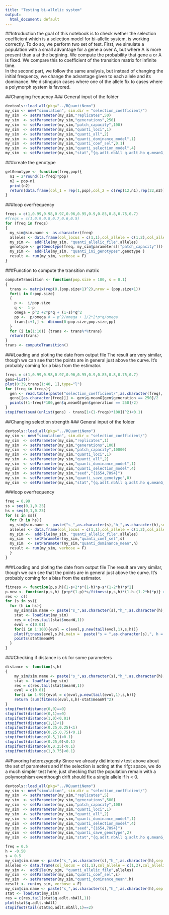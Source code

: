 ```yaml
---
title: "Testing bi-allelic system"
output:
  html_document: default
---
```



##Introduction
the goal of this notebook is to check wether the selection coefficient which is a selection model for bi-allelic system, is working correctly. To do so, we perform two set of test. First, we simulate a population with a small advantage for a gene a over A, but where A is more present than a at the begining. We compute the probability that gene a or A is fixed. We compare this to coefficient of the transition matrix for infinite time.   
In the second part, we follow the same analysis, but instead of changing the initial frequency, we change the advantage given to each allele and its dominance. We distinguish cases where one of the allele fix to cases where a polymorph system is favored. 

##Changing frequency
### General input of the folder
```r
devtools::load_all(pkg="../RQuantiNemo")
my_sim <- new("simulation", sim.dir = "selection_coefficient/")
my_sim  <- setParameter(my_sim,"replicates",50)
my_sim  <- setParameter(my_sim,"generations",250)
my_sim  <- setParameter(my_sim,"patch_capacity",100)
my_sim  <- setParameter(my_sim,"quanti_loci",1)
my_sim  <- setParameter(my_sim,"quanti_all",2)
my_sim  <- setParameter(my_sim,"quanti_dominance_model",1)
my_sim  <- setParameter(my_sim,"quanti_coef_sel",0.1)
my_sim  <- setParameter(my_sim,"quanti_selection_model",4)
my_sim  <- setParameter(my_sim,"stat","{q.adlt.nbAll q.adlt.ho q.meanG_p }")
```


###create the genotype
```r
getGenotype <- function(freq,pop){
  n1 = 2*round((1-freq)*pop)
  n2 = pop-n1
  print(n2)
  return(data.frame(col_1 = rep(1,pop),col_2 = c(rep(12,n1),rep(22,n2))))
}
```


###loop overfrequency
```r
freqs = c(1,0.99,0.98,0.97,0.96,0.95,0.9,0.85,0.8,0.75,0.7)
#freqs = c(1,0.9,0.8,0.7,0.6,0.5)
for (freq in freqs)
{
  my_sim@sim.name <- as.character(freq)
  alleles <- data.frame(col_locus = c(1,1),col_allele = c(1,2),col_allelic_value = c(0, 1), col_ini_freq = c(1-freq, freq))
  my_sim <-  addFile(my_sim, "quanti_allelic_file",alleles)
  genotype <- getGenotype(freq, my_sim@parameters[["patch_capacity"]])
  my_sim <-  addFile(my_sim, "quanti_ini_genotypes",genotype )
  result <- run(my_sim, verbose = F)
}
```


###Function to compute the transition matrix
```r
computeTransition <- function(pop.size = 100, s = 0.1)
{
  trans <- matrix(rep(0,(pop.size+1)^2),nrow = (pop.size+1))
  for(i in 0:pop.size)
  {
    p <-  i/pop.size
    q <-  1-p
    omega = p^2 +2*p*q + (1-s)*q^2
    pp <-  p/omega # = p^2/omega + 1/2*2*p*q/omega
    trans[i+1,] <- dbinom(0:pop.size,pop.size,pp)
  }
  for (i in(1:10)) {trans <- trans%*%trans}
  return(trans)
}
trans <- computeTransition()
```


###Loading and ploting the date from output file
The result are very similar, though we can see that the points are in general just above the curve. 
It's probably coming for a bias from the estimator. 
```r
freqs = c(1,0.99,0.98,0.97,0.96,0.95,0.9,0.85,0.8,0.75,0.7)
gens=list()
plot(0:39,trans[1:40, 1],type="l")
for (freq in freqs){
  gen <- read.table(paste("selection_coefficient/",as.character(freq), '/simulation_mean.txt',sep=""),header=T)
  gens[[as.character(freq)]] <- gen$q.meanG[gen$generation == 250]/2
  points((1-freq)*100,gen$q.meanG[gen$generation == 250]/2)
}
stopifnot(sum((unlist(gens) - trans[1+(1-freqs)*100])^2)<0.1)
```



##Changing selection strength
### General input of the folder
```r
devtools::load_all(pkg="../RQuantiNemo")
my_sim <- new("simulation", sim.dir = "selection_coefficient/")
my_sim  <- setParameter(my_sim,"replicates",1)
my_sim  <- setParameter(my_sim,"generations",100)
my_sim  <- setParameter(my_sim,"patch_capacity",10000)
my_sim  <- setParameter(my_sim,"quanti_loci",1)
my_sim  <- setParameter(my_sim,"quanti_all",2)
my_sim  <- setParameter(my_sim,"quanti_dominance_model",1)
my_sim  <- setParameter(my_sim,"quanti_selection_model",4)
my_sim  <- setParameter(my_sim,"seed","{1654,7894}")
my_sim  <- setParameter(my_sim,"quanti_save_genotype",0)
my_sim  <- setParameter(my_sim,"stat","{q.adlt.nbAll q.adlt.ho q.meanG_p meanW_p}")
```


###loop overfrequency
```r
freq = 0.99
ss = seq(0,1,0.25)
hs = seq(0,1,0.25)
for (s in ss){
  for (h in hs){
  my_sim@sim.name <- paste("s_",as.character(s),"h_",as.character(h),sep = "")
  alleles <- data.frame(col_locus = c(1,1),col_allele = c(1,2),col_allelic_value = c(0, 1), col_ini_freq = c(1-freq, freq))
  my_sim <-  addFile(my_sim, "quanti_allelic_file",alleles)
  my_sim  <- setParameter(my_sim,"quanti_coef_sel",s)
  my_sim  <- setParameter(my_sim,"quanti_dominance_mean",h)
  result <- run(my_sim, verbose = F)
  }
}
```

###Loading and ploting the date from output file
The result are very similar, though we can see that the points are in general just above the curve. 
It's probably coming for a bias from the estimator. 
```r
fitness <- function(p,s,h){1-s+2*s*(1-h)*p-s*(1-2*h)*p^2}
p.new <- function(p,s,h) {p+p*(1-p)*s/fitness(p,s,h)*(1-h-(1-2*h)*p)} # The mathematical theory of selection, recombination and mutation: R. Burger: page 32
res <- c()
for (s in ss){
  for (h in hs){
    my_sim@sim.name <- paste("s_",as.character(s),"h_",as.character(h),sep = "")
    stat <- loadStat(my_sim)
    res = c(res,tail(stat$meanW,1))
    evol = c(0.01)
    for(i in 1:100){evol = c(evol,p.new(tail(evol,1),s,h))}
    plot(fitness(evol,s,h),main =  paste("s = ",as.character(s),", h = ",as.character(h),sep = ""),type = "l")
    points(stat$meanW)
  }
}
```
###Checking if distance is ok for some parameters
```r

distance <- function(s,h)
{
    my_sim@sim.name <- paste("s_",as.character(s),"h_",as.character(h),sep = "")
    stat <- loadStat(my_sim)
    res = c(res,tail(stat$meanW,1))
    evol = c(0.01)
    for(i in 1:99){evol = c(evol,p.new(tail(evol,1),s,h))}
    return (sum(fitness(evol,s,h)-stat$meanW)^2)
}
stopifnot(distance(0,0)==0)
stopifnot(distance(0,1)==0)
stopifnot(distance(1,0)<0.01)
stopifnot(distance(1,1)<1)
stopifnot(distance(0.25,0.25)<1)
stopifnot(distance(0.25,0.75)<0.1)
stopifnot(distance(0.5,1)<0.1)
stopifnot(distance(0.25,0)<0.1)
stopifnot(distance(0,0.25)<0.1)
stopifnot(distance(1,0.75)<0.1)
```

##Favoring heterozygocity
Since we already did intensiv test above about the set of parameters and if the selection is acting at the rifgt space, we do a much simpler test here, just checking that the population remain with a polymorphism eventhough drift should fix a single allele if h < 0. 
```r
devtools::load_all(pkg="../RQuantiNemo")
my_sim <- new("simulation", sim.dir = "selection_coefficient/")
my_sim  <- setParameter(my_sim,"replicates",5)
my_sim  <- setParameter(my_sim,"generations",500)
my_sim  <- setParameter(my_sim,"patch_capacity",100)
my_sim  <- setParameter(my_sim,"quanti_loci",1)
my_sim  <- setParameter(my_sim,"quanti_all",2)
my_sim  <- setParameter(my_sim,"quanti_dominance_model",1)
my_sim  <- setParameter(my_sim,"quanti_selection_model",4)
my_sim  <- setParameter(my_sim,"seed","{1654,7894}")
my_sim  <- setParameter(my_sim,"quanti_save_genotype",2)
my_sim  <- setParameter(my_sim,"stat","{q.adlt.nbAll q.adlt.ho q.meanG_p meanW_p}")
```

```r
freq = 0.5
h = -0.50
s = 0.5
my_sim@sim.name <- paste("s_",as.character(s),"h_",as.character(h),sep = "")
alleles <- data.frame(col_locus = c(1,1),col_allele = c(1,2),col_allelic_value = c(0, 1), col_ini_freq = c(1-freq, freq))
my_sim <-  addFile(my_sim, "quanti_allelic_file",alleles)
my_sim  <- setParameter(my_sim,"quanti_coef_sel",s)
my_sim  <- setParameter(my_sim,"quanti_dominance_mean",h)
result <- run(my_sim, verbose = F)
my_sim@sim.name <- paste("s_",as.character(s),"h_",as.character(h),sep = "")
stat <- loadStat(my_sim)
res = c(res,tail(stat$q.adlt.nbAll,1))
plot(stat$q.adlt.nbAll)
stopifnot(tail(stat$q.adlt.nbAll,1)==2)
```
